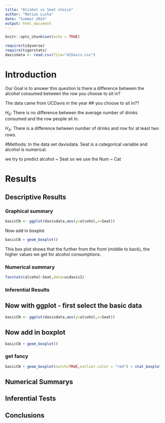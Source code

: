 ```yaml
---
title: "Alcohol vs Seat choice"
author: "Matias Lucha"
date: "Summer 2024"
output: html_document
---
```


```r
knitr::opts_chunk$set(echo = TRUE)
```

```r
require(tidyverse)
require(tigerstats)
davisdata <- read.csv(file="UCDavis.csv")
```
# Introduction
Our Goal is to answer this question Is there a difference between the alcohol consumed between the row you choose to sit in?

The data came from UCDavis in the year
## you choose to sit in??

$H_0$: There is no difference between the average number of drinks consumed and the row people sit in.

$H_A$: There is a difference between number of drinks and row for at least two rows.

#Methods: 
In the data set davisdata. Seat is a categorical variable and alcohol is numerical.

we try to predict alcohol ~ Seat so we use the Num ~ Cat

# Results

## Descriptive Results

### Graphical summary

```r
basicCN <- ggplot(davisdata,aes(y=alcohol,x=Seat))
```

Now add in boxplot

```r
basicCN + geom_boxplot()
```
This box plot shows that the further from the front (middle to back), the higher values we get for alcohol consumptions.

### Numerical summary

```r
favstats(alcohol~Seat,data=ucdavis1)
```

### Inferential Results

## Now with ggplot - first select the basic data

```r
basicCN <- ggplot(davisdata,aes(y=alcohol,x=Seat))
```
## Now add in boxplot

```r
basicCN + geom_boxplot()
```
  
  
### get fancy  

```r
basicCN + geom_boxplot(notch=TRUE,outlier.color = "red") + stat_boxplot(geom ='errorbar') + labs(title="Fancy notch boxplot \n with 2 lines")
```

## Numerical Summarys 

## Inferential Tests

## Conclusions



